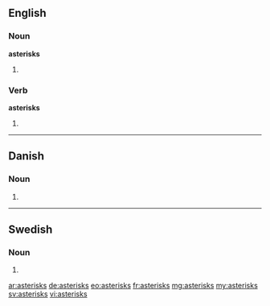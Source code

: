 ==English==

===Noun===
'''asterisks'''

# {{plural of|asterisk}}

===Verb===
'''asterisks'''

# {{third-person singular of|asterisk}}

----

==Danish==

===Noun===
{{infl|da|noun form|g=c}}

# {{form of|genitive singular indefinite|asterisk|lang=da}}

----

==Swedish==

===Noun===
{{infl|sv|noun form}}

# {{sv-noun-form-indef-gen|asterisk}}

[[ar:asterisks]]
[[de:asterisks]]
[[eo:asterisks]]
[[fr:asterisks]]
[[mg:asterisks]]
[[my:asterisks]]
[[sv:asterisks]]
[[vi:asterisks]]